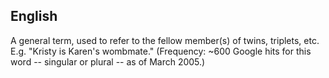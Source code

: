 == English ==

A general term, used to refer to the fellow member(s) of twins, triplets, etc. E.g. "Kristy is Karen's wombmate." (Frequency: ~600 Google hits for this word -- singular or plural -- as of March 2005.)